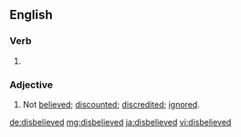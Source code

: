 ==English==

===Verb===
{{head|en|verb form}}

# {{en-past of|disbelieve}}

===Adjective===
{{en-adj}}

# Not [[believed]]; [[discounted]]; [[discredited]]; [[ignored]].

[[de:disbelieved]]
[[mg:disbelieved]]
[[ja:disbelieved]]
[[vi:disbelieved]]